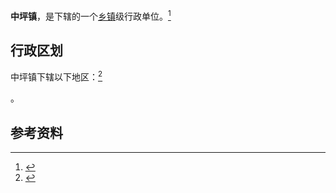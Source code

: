 {{中国乡级行政区|52/05/22/106/000}}

'''中坪镇'''，是{{PRC admin/fullname|52/05/22/106/000|3}}下辖的一个[[乡镇|乡镇]]级行政单位。<ref>{{PRC admin/ref sgc|{{PRC admin/parent|52/05/22/106/000}}}}</ref>

== 行政区划 ==

中坪镇下辖以下地区：<ref>{{PRC admin/ref sgc|52/05/22/106/000}}</ref>

{{PRC admin/children|52/05/22/106/000}}。

== 参考资料 ==

{{reflist}}

{{行政区划小作品}}
{{PRC admin/navcat|52/05/22/106/000}}